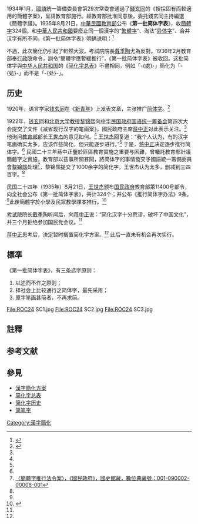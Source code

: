 {{About|1934年[[中华民国|中华民国]]出版的[[简笔字|简笔字]]表|[[中华人民共和国|中华人民共和国]]50年代出版的[[简化字|简化字]]表|汉字简化方案}}
1934年1月，[[國語|國語]]統一籌備委員會第29次常委會通過了[[錢玄同|錢玄同]]的《搜採固有而較適用的簡體字案》，呈請教育部施行。經教育部批准同意後，委托錢玄同主持編選《簡體字譜》。1935年8月21日，[[中華民國教育部|中華民國教育部]]公布《'''第一批简体字表'''》，收[[簡體字|簡體字]]324個。和[[中華人民共和國|中華人民共和國]]要廢止同一個漢字的“[[繁體字|繁體字]]”、淘汰“[[异体字|异体字]]”、合并汉字{{NoteTag|具体有3类情况：一是用已经存在的简单的字代替复杂的字，如“-{丑}-”代替“-{醜}-”、“-{后}-”代替“-{後}-”、“-{谷}-”代替“-{穀}-”；二是用一个新的简化字代替两个或多个字，如“-{發}-”和“-{髮}-”合并为“-{发}-”、“-{鐘}-”和“-{鍾}-”合并为“-{钟}-”；三是部分合并，即将某字部分意义合併到另一个简单的字上，其他意义仍然用原字，如：「-{藉}-口」、「憑-{藉}-」的「-{藉}-」簡化作「借」，「慰-{藉}-」、「狼-{藉}-」等仍用「-{藉}-」}}有所不同，《第一批简体字表》明确说明：<ref>{{cite web|url=http://dz.xdkb.net/html/2012-09/10/content_208338.htm|title=简体字并不是当代社会的“特产”|accessdate=2013-11-10|archive-date=2013-11-09|archive-url=https://web.archive.org/web/20131109163458/http://dz.xdkb.net/html/2012-09/10/content_208338.htm|dead-url=no}}</ref>
{{Quote|
#'''简体字'''为笔画省简之字，易认易写，别于'''正体字'''而言，得以代繁写之'''正体字'''；
#本表所列之简体字，包括[[俗字|俗字]]、[[古字|古字]]、[[草书|草书]]等体，[[俗字|俗字]]如“-{体、宝、岩、蚕}-”等，[[古字|古字]]如“-{气、无、処、广}-”等，[[草书|草书]]如“-{时、实、为、会}-”等，皆为已有而通俗习用者。
}}

不過，此次簡化仍引起了軒然大波。考試院院長[[戴季陶|戴季陶]]尤為反對。1936年2月教育部奉[[中華民國行政院|行政院]]命令，訓令“簡體字應暫緩推行”，《第一批简体字表》被收回。这批简体字與[[中华人民共和国|中华人民共和国]]的《[[简化字总表|简化字总表]]》不盡相同，例如「-{處}-」簡化为「-{処}-」而不是「-{处}-」。

== 历史 ==
1920年，语言学家[[钱玄同|钱玄同]]在《[[新青年|新青年]]》上发表文章，主张推广[[简笔字|简体字]]。<ref name=" mfsx" >{{cite web |url=http://culture.ifeng.com/3/detail_2012_02/28/12830558_0.shtml |title=蒋介石曾指示推行简体字 戴季陶强烈反对称荒谬 |accessdate=2012年 |work= |publisher=凤凰网 |language=zh-cn |archive-date=2012-03-02 |archive-url=https://web.archive.org/web/20120302054719/http://culture.ifeng.com/3/detail_2012_02/28/12830558_0.shtml |dead-url=no }}</ref>

1922年，[[钱玄同|钱玄同]]和[[北京大学|北京大学]][[教授|教授]][[黎锦熙|黎锦熙]]向[[中华民国政府|中华民国政府]][[国语统一筹备会|国语统一筹备会]]第四次大会提交了文件《减省现行汉字的笔画案》，國民政府主席[[蒋中正|蒋中正]]对此表示关注。<ref name=" mfsx" /> 他询问[[中华人民共和国教育部|教育部]]部长[[王世杰_(1891年)|王世杰]]的意见如何。<ref name=" mfsx" /> [[王世杰_(1891年)|王世杰]]回复道：“我个人认为，有的汉字笔画确实太多，应该作些简化，但只能逐步进行。”<ref name=" mfsx" /> 于是，[[蒋中正|蒋中正]]决定逐步推行简体字。<ref name=" mfsx" /> 民國二十三年蔣中正鑒於匪區教育實施之重要与困難，曾囑託教育部計議簡體字之實施，教育部以茲事所關甚閎，將简体字的事情發交予國語統一籌備委員會[[黎锦熙|黎锦熙]]处理<ref>[https://ahonline.drnh.gov.tw/index.php?act=Display/image/1066510wnMRB59#7e63 〈簡體字推行法令案〉，《國民政府》，國史館藏，數位典藏號：001-090002-00008-001]</ref>，黎锦熙提交了1000余字的简化字，王世杰认为太多，删减到三四百字。<ref name=" mfsx" /> 

民国二十四年（1935年）8月21日，[[王世杰|王世杰]]颁布[[国民政府|国民政府]]教育部第11400号部令，向全社会公布《第一批简体字表》，共计324个；并公布《推行简体字办法》9条。<ref name=" mfsx" />此後簡體字於小學及民眾教學課本推行。<ref>{{Cite book|author=[[吕思勉|吕思勉]]|title=《文字學四種》|chapter=〈字例略説〉|publisher=上海古籍出版社|isbn=978-7-5325-5309-9|language=zh-hant|quote=先三年（二十四年），選通行簡畫之字三百，稱之曰“手頭字”，製成鉛字，以便印刷。且於小學及民衆學校課本強制用之，-{云}-此爲第一期，後當逐漸增加也。}}</ref>

[[考试院|考试院]]院长[[戴季陶|戴季陶]]听闻后，向[[蒋中正|蒋中正]]说：“简化汉字十分荒谬，破坏了中国文化”，并三个月拒绝参加国民党会议。<ref name=" mfsx" /> 

[[蒋中正|蒋中正]]思考后，決定暂时搁置简化字方案。<ref name=" mfsx" /> 此后一直未有机会再次实行。

== 標準 ==
《第一批简体字表》，有三条选字原则：
# 以述而不作之原则；
# 择社会上比较通行之简体字，最先采用；
# 原字笔画甚简者，不再求简。

<gallery>
File:ROC24 SC1.jpg
File:ROC24 SC2.jpg
File:ROC24 SC3.jpg
</gallery>
== 註釋==
{{NoteFoot}}
==参考文献==
<div class="references-small">
<references></references>
</div>

==參見==
{{Wikisource}}
{{Wiktionary|述而不作}}
*[[漢字簡化方案|漢字簡化方案]]
*[[简化字总表|简化字总表]]
*[[简化字历史|简化字历史]]
*[[简笔字|简笔字]]

[[Category:漢字簡化|Category:漢字簡化]]